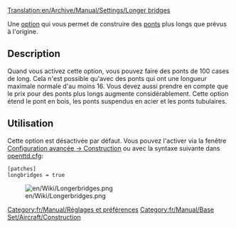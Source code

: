 [[Translation:en/Archive/Manual/Settings/Longer bridges]]


[[Category:fr/Manual/Réglages et préférences]]
[[Category:fr/Manual/Base Set/Aircraft/Construction]]

Une [[fr/Archive/Manual/Settings/Options avancées|option]] qui vous permet de construire des [[fr/Manual/Ponts|ponts]] plus longs que prévus à l'origine.

== Description ==
Quand vous activez cette option, vous pouvez faire des ponts de 100 cases de long. Cela n'est possible qu'avec des ponts qui ont une longueur maximale normale d'au moins 16. Vous devez aussi prendre en compte que le prix pour des ponts plus longs augmente considérablement. Cette option étend le pont en bois, les ponts suspendus en acier et les ponts tubulaires.

== Utilisation ==
Cette option est désactivée par défaut. Vous pouvez l'activer via la fenêtre [[fr/Archive/Manual/Settings/Options avancées/Construction#autoriser-la-construction-de-ponts-tres-longs|Configuration avancée -> Construction]] ou avec la syntaxe suivante dans [[fr/Archive/Manual/Settings/Openttd.cfg|openttd.cfg]]:

 [patches]
 longbridges = true

[[File:en/Wiki/Longerbridges.png|center]]